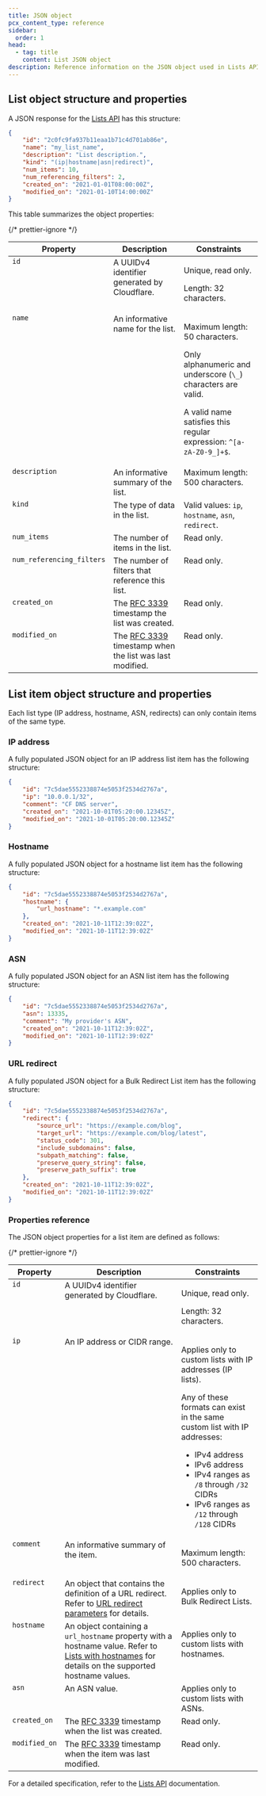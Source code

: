 ```yaml
---
title: JSON object
pcx_content_type: reference
sidebar:
  order: 1
head:
  - tag: title
    content: List JSON object
description: Reference information on the JSON object used in Lists API calls.
---
```



## List object structure and properties

A JSON response for the [Lists API](/api/resources/rules/subresources/lists/) has this structure:

```json
{
	"id": "2c0fc9fa937b11eaa1b71c4d701ab86e",
	"name": "my_list_name",
	"description": "List description.",
	"kind": "(ip|hostname|asn|redirect)",
	"num_items": 10,
	"num_referencing_filters": 2,
	"created_on": "2021-01-01T08:00:00Z",
	"modified_on": "2021-01-10T14:00:00Z"
}
```

This table summarizes the object properties:

{/* prettier-ignore */}
<table>
	<thead>
			<tr>
					<th>Property</th>
					<th>Description</th>
					<th>Constraints</th>
			</tr>
	</thead>
	<tbody style="vertical-align:top">
		<tr>
			<td>
				<code>id</code><br />
				<Type text="String" />
			</td>
			<td>A UUIDv4 identifier generated by Cloudflare.</td>
			<td>
				<p>Unique, read only.</p>
				<p>Length: 32 characters.</p>
			</td>
		</tr>
		<tr>
			<td>
				<code>name</code><br />
				<Type text="String" />
			</td>
			<td>An informative name for the list.</td>
			<td>
				<p>Maximum length: 50 characters.</p>
				<p>Only alphanumeric and underscore (<code>\_</code>) characters are valid.</p>
				<p>A valid name satisfies this regular expression: <code>^[a-zA-Z0-9_]+$</code>.</p>
			</td>
		</tr>
		<tr>
			<td>
				<code>description</code><br />
				<Type text="String" />
			</td>
			<td>An informative summary of the list.</td>
			<td>Maximum length: 500 characters.</td>
		</tr>
		<tr>
			<td>
				<code>kind</code><br />
				<Type text="String" />
			</td>
			<td>The type of data in the list.</td>
			<td>Valid values: <code>ip</code>, <code>hostname</code>, <code>asn</code>, <code>redirect</code>.</td>
		</tr>
		<tr>
			<td>
				<code>num_items</code><br />
				<Type text="Number" />
			</td>
			<td>The number of items in the list.</td>
			<td>Read only.</td>
		</tr>
		<tr>
			<td>
				<code>num_referencing_filters</code><br />
				<Type text="Number" />
			</td>
			<td>The number of filters that reference this list.</td>
			<td>Read only.</td>
		</tr>
		<tr>
			<td>
				<code>created_on</code><br />
				<Type text="String" />
			</td>
			<td>The <a href='https://datatracker.ietf.org/doc/html/rfc3339'>RFC 3339</a> timestamp the list was created.</td>
			<td>Read only.</td>
		</tr>
		<tr>
			<td>
				<code>modified_on</code><br />
				<Type text="String" />
			</td>
			<td>The <a href='https://datatracker.ietf.org/doc/html/rfc3339'>RFC 3339</a> timestamp when the list was last modified.</td>
			<td>Read only.</td>
		</tr>
	</tbody>
</table>

## List item object structure and properties

Each list type (IP address, hostname, ASN, redirects) can only contain items of the same type.

### IP address

A fully populated JSON object for an IP address list item has the following structure:

```json
{
	"id": "7c5dae5552338874e5053f2534d2767a",
	"ip": "10.0.0.1/32",
	"comment": "CF DNS server",
	"created_on": "2021-10-01T05:20:00.12345Z",
	"modified_on": "2021-10-01T05:20:00.12345Z"
}
```

### Hostname

A fully populated JSON object for a hostname list item has the following structure:

```json
{
	"id": "7c5dae5552338874e5053f2534d2767a",
	"hostname": {
		"url_hostname": "*.example.com"
	},
	"created_on": "2021-10-11T12:39:02Z",
	"modified_on": "2021-10-11T12:39:02Z"
}
```

### ASN

A fully populated JSON object for an ASN list item has the following structure:

```json
{
	"id": "7c5dae5552338874e5053f2534d2767a",
	"asn": 13335,
	"comment": "My provider's ASN",
	"created_on": "2021-10-11T12:39:02Z",
	"modified_on": "2021-10-11T12:39:02Z"
}
```

### URL redirect

A fully populated JSON object for a Bulk Redirect List item has the following structure:

```json
{
	"id": "7c5dae5552338874e5053f2534d2767a",
	"redirect": {
		"source_url": "https://example.com/blog",
		"target_url": "https://example.com/blog/latest",
		"status_code": 301,
		"include_subdomains": false,
		"subpath_matching": false,
		"preserve_query_string": false,
		"preserve_path_suffix": true
	},
	"created_on": "2021-10-11T12:39:02Z",
	"modified_on": "2021-10-11T12:39:02Z"
}
```

### Properties reference

The JSON object properties for a list item are defined as follows:

{/* prettier-ignore */}
<table>
	<thead>
		<tr>
			<th>Property</th>
			<th>Description</th>
			<th>Constraints</th>
		</tr>
	</thead>
	<tbody style="vertical-align:top">
		<tr>
			<td>
				<code>id</code><br />
				<Type text="String" />
			</td>
			<td>A UUIDv4 identifier generated by Cloudflare.</td>
			<td>
				<p>Unique, read only.</p>
				<p>Length: 32 characters.</p>
			</td>
		</tr>
		<tr>
			<td>
				<code>ip</code><br />
				<Type text="String" />
			</td>
			<td>An IP address or CIDR range.</td>
			<td>
				<p>Applies only to custom lists with IP addresses (IP lists).</p>
				<p>
					Any of these formats can exist in the same custom list with IP addresses:
					<ul>
						<li>IPv4 address</li>
						<li>IPv6 address</li>
						<li>IPv4 ranges as <code>/8</code> through <code>/32</code> CIDRs</li>
						<li>IPv6 ranges as <code>/12</code> through <code>/128</code> CIDRs</li>
					</ul>
				</p>
			</td>
		</tr>
		<tr>
			<td>
				<code>comment</code><br />
				<Type text="String" />
			</td>
			<td>An informative summary of the item.</td>
			<td><p>Maximum length: 500 characters.</p></td>
		</tr>
		<tr>
			<td>
				<code>redirect</code><br />
				<Type text="Object" />
			</td>
			<td>An object that contains the definition of a URL redirect. Refer to <a href="/rules/url-forwarding/bulk-redirects/reference/parameters/">URL redirect parameters</a> for details.</td>
			<td><p>Applies only to Bulk Redirect Lists.</p></td>
		</tr>
		<tr>
			<td>
				<code>hostname</code><br />
				<Type text="Object" />
			</td>
			<td>An object containing a <code>url_hostname</code> property with a hostname value. Refer to <a href="/waf/tools/lists/custom-lists/#lists-with-hostnames">Lists with hostnames</a> for details on the supported hostname values.</td>
			<td><p>Applies only to custom lists with hostnames.</p></td>
		</tr>
		<tr>
			<td>
				<code>asn</code><br />
				<Type text="Integer" />
			</td>
			<td>An ASN value.</td>
			<td>Applies only to custom lists with ASNs.</td>
		</tr>
		<tr>
			<td>
				<code>created_on</code><br />
				<Type text="String" />
			</td>
			<td>The  <a href='https://datatracker.ietf.org/doc/html/rfc3339'>RFC 3339</a> timestamp when the list was created.</td>
			<td>Read only.</td>
		</tr>
		<tr>
			<td>
				<code>modified_on</code><br />
				<Type text="String" />
			</td>
			<td>The  <a href='https://datatracker.ietf.org/doc/html/rfc3339'>RFC 3339</a> timestamp when the item was last modified.</td>
			<td>Read only.</td>
		</tr>
	</tbody>
</table>

For a detailed specification, refer to the [Lists API](/api/resources/rules/subresources/lists/) documentation.
